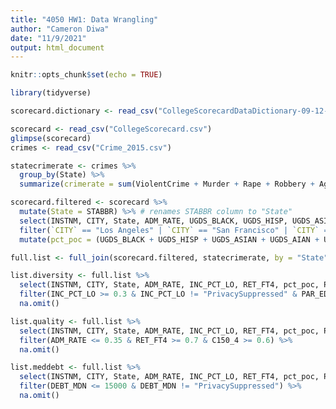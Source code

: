 ```yaml
---
title: "4050 HW1: Data Wrangling"
author: "Cameron Diwa"
date: "11/9/2021"
output: html_document
---
```


```r
knitr::opts_chunk$set(echo = TRUE)

library(tidyverse)

scorecard.dictionary <- read_csv("CollegeScorecardDataDictionary-09-12-2015.csv")

scorecard <- read_csv("CollegeScorecard.csv")
glimpse(scorecard)
crimes <- read_csv("Crime_2015.csv")
```

```r
statecrimerate <- crimes %>%
  group_by(State) %>%
  summarize(crimerate = sum(ViolentCrime + Murder + Rape + Robbery + AggravatedAssault + PropertyCrime + Burglary + Theft + MotorVehicleTheft, na.rm = TRUE)) # computes overall crime rate in each state, including Puerto Rico.

scorecard.filtered <- scorecard %>%
  mutate(State = STABBR) %>% # renames STABBR column to "State"
  select(INSTNM, CITY, State, ADM_RATE, UGDS_BLACK, UGDS_HISP, UGDS_ASIAN, UGDS_AIAN, UGDS_NHPI, UGDS_2MOR, UGDS_NRA, UGDS_UNKN, UGDS_WHITE, INC_PCT_LO, INC_PCT_M1, INC_PCT_M2, INC_PCT_H1, INC_PCT_H2, RET_FT4, PAR_ED_PCT_1STGEN, DEBT_MDN, C150_4) %>% # selects the selected columns
  filter(`CITY` == "Los Angeles" | `CITY` == "San Francisco" | `CITY` == "New York" | `CITY` == "Chicago" | `CITY` == "Seattle" | `CITY` == "Philadelphia") %>% # prints the rows that satisfy the filter
  mutate(pct_poc = (UGDS_BLACK + UGDS_HISP + UGDS_ASIAN + UGDS_AIAN + UGDS_NHPI + UGDS_2MOR) / (UGDS_BLACK + UGDS_HISP + UGDS_ASIAN + UGDS_AIAN + UGDS_NHPI + UGDS_2MOR + UGDS_NRA + UGDS_UNKN + UGDS_WHITE)) # computes the percent of the POC undergraduate population
```

```r
full.list <- full_join(scorecard.filtered, statecrimerate, by = "State") # joins the crime rate dataset to the scorecard.filtered dataset

list.diversity <- full.list %>%
  select(INSTNM, CITY, State, ADM_RATE, INC_PCT_LO, RET_FT4, pct_poc, PAR_ED_PCT_1STGEN, DEBT_MDN, C150_4, crimerate) %>%
  filter(INC_PCT_LO >= 0.3 & INC_PCT_LO != "PrivacySuppressed" & PAR_ED_PCT_1STGEN >= 0.2 & PAR_ED_PCT_1STGEN != "PrivacySuppressed" & pct_poc >= 0.35) %>%
  na.omit()

list.quality <- full.list %>%
  select(INSTNM, CITY, State, ADM_RATE, INC_PCT_LO, RET_FT4, pct_poc, PAR_ED_PCT_1STGEN, DEBT_MDN, C150_4, crimerate) %>%
  filter(ADM_RATE <= 0.35 & RET_FT4 >= 0.7 & C150_4 >= 0.6) %>%
  na.omit()

list.meddebt <- full.list %>%
  select(INSTNM, CITY, State, ADM_RATE, INC_PCT_LO, RET_FT4, pct_poc, PAR_ED_PCT_1STGEN, DEBT_MDN, C150_4, crimerate) %>%
  filter(DEBT_MDN <= 15000 & DEBT_MDN != "PrivacySuppressed") %>%
  na.omit()
```




